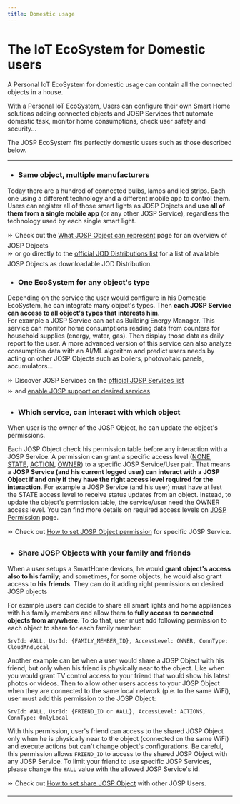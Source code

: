 ```yaml
---
title: Domestic usage
---
```

# The IoT EcoSystem for Domestic users

A Personal IoT EcoSystem for domestic usage can contain all the connected objects in a house.

With a Personal IoT EcoSystem, Users can configure their own Smart Home solutions adding connected objects and JOSP Services that automate domestic task, monitor home consumptions, check user safety and security... 

The JOSP EcoSystem fits perfectly domestic users such as those described below.

---

* ### Same object, multiple manufacturers

Today there are a hundred of connected bulbs, lamps and led strips.
Each one using a different technology and a different mobile app to control them.
Users can register all of those smart lights as JOSP Objects and **use all of them from a single mobile app** (or any other JOSP Service), regardless the technology used by each single smart light.

⏩ Check out the [What JOSP Object can represent](../new_objects/what_object_represent) page for an overview of JOSP Objects<br/>
⏩ or go directly to the [official JOD Distributions list](/references/jod_dists/) for a list of available JOSP Objects as downloadable JOD Distribution.

* ### One EcoSystem for any object's type

Depending on the service the user would configure in his Domestic EcoSystem, he can integrate many object's types.
Then **each JOSP Service can access to all object's types that interests him**.<br/>
For example a JOSP Service can act as Building Energy Manager.
This service can monitor home consumptions reading data from counters for household supplies (energy, water, gas).
Then display those data as daily report to the user.
A more advanced version of this service can also analyze consumption data with an AI/ML algorithm and predict users needs by acting on other JOSP Objects such as boilers, photovoltaic panels, accumulators...

⏩ Discover JOSP Services on the [official JOSP Services list](/references/jsl_services/)<br/>
⏩ and [enable JOSP support on desired services](../new_objects/what_object_represent)
 
* ### Which service, can interact with which object

When user is the owner of the JOSP Object, he can update the object's permissions.

Each JOSP Object check his permission table before any interaction with a JOSP Service.
A permission can grant a specific access level ([NONE](/what/josp/specs/permissions#none), [STATE](/what/josp/specs/permissions#state), [ACTION](/what/josp/specs/permissions#action), [OWNER](/what/josp/specs/permissions#owner)) to a specific JOSP Service/User pair.
That means a **JOSP Service (and his current logged user) can interact with a JOSP Object if and only if they have the right access level required for the interaction**.
For example a JOSP Service (and his user) must have at lest the STATE access level to receive status updates from an object.
Instead, to update the object's permission table, the service/user need the OWNER access level.
You can find more details on required access levels on [JOSP Permission](/what/josp/specs/permissions) page.

⏩ Check out [How to set JOSP Object permission](../manage_services/set_permissions) for specific JOSP Service.

* ### Share JOSP Objects with your family and friends

When a user setups a SmartHome devices, he would **grant object's access also to his family**; and sometimes, for some objects, he would also grant access to **his friends**.
They can do it adding right permissions on desired JOSP objects

For example users can decide to share all smart lights and home appliances with his family members and allow them to **fully access to connected objects from anywhere**.
To do that, user must add following permission to each object to share for each family member:
```
SrvId: #ALL, UsrId: {FAMILY_MEMBER_ID}, AccessLevel: OWNER, ConnType: CloudAndLocal
```

Another example can be when a user would share a JOSP Object with his friend, but only when his friend is physically near to the object.
Like when you would grant TV control access to your friend that would show his latest photos or videos.
Then to allow other users access to your JOSP Object when they are connected to the same local network (p.e. to the same WiFi), user must add this permission to the JOSP Object:
```
SrvId: #ALL, UsrId: {FRIEND_ID or #ALL}, AccessLevel: ACTIONS, ConnType: OnlyLocal
```
With this permission, user's friend can access to the shared JOSP Object only when he is physically near to the object (connected on the same WiFi) and execute actions but can't change object's configurations.
Be careful, this permission allows ```FRIEND_ID``` to access to the shared JOSP Object with any JOSP Service.
To limit your friend to use specific JOSP Services, please change the ```#ALL``` value with the allowed JOSP Service's id.

⏩ Check out [How to set share JOSP Object](../manage_objects/share_object_with_users) with other JOSP Users.

---
